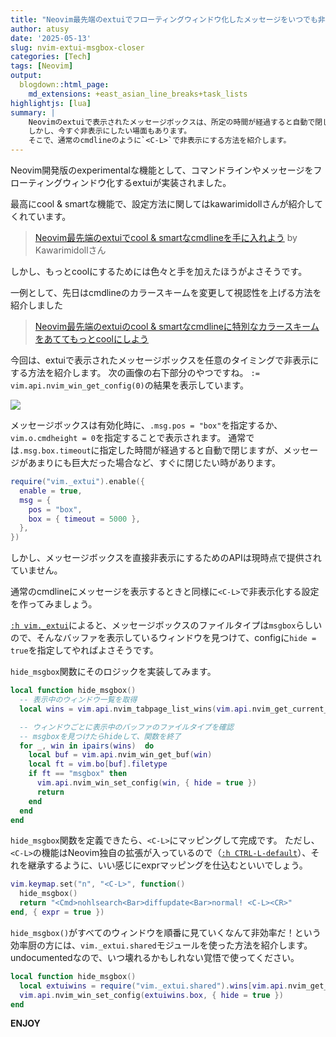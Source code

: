 ```yaml
---
title: "Neovim最先端のextuiでフローティングウィンドウ化したメッセージをいつでも非表示にする方法"
author: atusy
date: '2025-05-13'
slug: nvim-extui-msgbox-closer
categories: [Tech]
tags: [Neovim]
output:
  blogdown::html_page:
    md_extensions: +east_asian_line_breaks+task_lists
highlightjs: [lua]
summary: |
    Neovimのextuiで表示されたメッセージボックスは、所定の時間が経過すると自動で閉じます。
    しかし、今すぐ非表示にしたい場面もあります。
    そこで、通常のcmdlineのように`<C-L>`で非表示にする方法を紹介します。
---
```



Neovim開発版のexperimentalな機能として、コマンドラインやメッセージをフローティングウィンドウ化するextuiが実装されました。

最高にcool & smartな機能で、設定方法に関してはkawarimidollさんが紹介してくれています。

> [Neovim最先端のextuiでcool & smartなcmdlineを手に入れよう](https://zenn.dev/kawarimidoll/articles/4da7458c102c1f) by Kawarimidollさん

しかし、もっとcoolにするためには色々と手を加えたほうがよさそうです。

一例として、先日はcmdlineのカラースキームを変更して視認性を上げる方法を紹介しました

> [Neovim最先端のextuiのcool & smartなcmdlineに特別なカラースキームをあててもっとcoolにしよう](https://blog.atusy.net/2025/05/10/nvim-extui-cmdline-styiling/)

今回は、extuiで表示されたメッセージボックスを任意のタイミングで非表示にする方法を紹介します。
次の画像の右下部分のやつですね。
`:= vim.api.nvim_win_get_config(0)`の結果を表示しています。

![](./images/extui-msg-styled.png)

メッセージボックスは有効化時に、`.msg.pos = "box"`を指定するか、`vim.o.cmdheight = 0`を指定することで表示されます。
通常では`.msg.box.timeout`に指定した時間が経過すると自動で閉じますが、メッセージがあまりにも巨大だった場合など、すぐに閉じたい時があります。

```lua
require("vim._extui").enable({
  enable = true,
  msg = {
    pos = "box",
    box = { timeout = 5000 },
  },
})
```

しかし、メッセージボックスを直接非表示にするためのAPIは現時点で提供されていません。

通常のcmdlineにメッセージを表示するときと同様に`<C-L>`で非表示化する設定を作ってみましょう。

[`:h vim._extui`](https://neovim.io/doc/user/lua.html#vim._extui)によると、メッセージボックスのファイルタイプは`msgbox`らしいので、そんなバッファを表示しているウィンドウを見つけて、configに`hide = true`を指定してやればよさそうです。

`hide_msgbox`関数にそのロジックを実装してみます。

```lua
local function hide_msgbox()
  -- 表示中のウィンドウ一覧を取得
  local wins = vim.api.nvim_tabpage_list_wins(vim.api.nvim_get_current_tabpage())

  -- ウィンドウごとに表示中のバッファのファイルタイプを確認
  -- msgboxを見つけたらhideして、関数を終了
  for _, win in ipairs(wins)  do
    local buf = vim.api.nvim_win_get_buf(win)
    local ft = vim.bo[buf].filetype
    if ft == "msgbox" then
      vim.api.nvim_win_set_config(win, { hide = true })
      return
    end
  end
end
```

`hide_msgbox`関数を定義できたら、`<C-L>`にマッピングして完成です。
ただし、`<C-L>`の機能はNeovim独自の拡張が入っているので（[`:h CTRL-L-default`](https://neovim.io/doc/user/various.html#CTRL-L)）、それを継承するように、いい感じにexprマッピングを仕込むといいでしょう。

```lua
vim.keymap.set("n", "<C-L>", function()
  hide_msgbox()
  return "<Cmd>nohlsearch<Bar>diffupdate<Bar>normal! <C-L><CR>"
end, { expr = true })
```

`hide_msgbox()`がすべてのウィンドウを順番に見ていくなんて非効率だ！という効率厨の方には、`vim._extui.shared`モジュールを使った方法を紹介します。
undocumentedなので、いつ壊れるかもしれない覚悟で使ってください。

```lua
local function hide_msgbox()
  local extuiwins = require("vim._extui.shared").wins[vim.api.nvim_get_current_tabpage()]
  vim.api.nvim_win_set_config(extuiwins.box, { hide = true })
end
```

**ENJOY**
